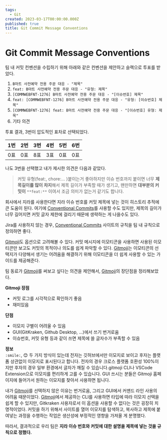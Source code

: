 ```yaml
---
tags:
  - Git
created: 2023-03-17T00:00:00.000Z
published: true
title: Git Commit Message Conventions
---
```



# Git Commit Message Conventions

<ArticleInfo />

팀 내 커밋 컨벤션을 수립하기 위해 아래와 같은 컨벤션을 제안하고 슬랙으로 투표를 받았다.

1.  `B마트 사전예약 전용 주문 대응 - "제목"`
2. `feat: B마트 사전예약 전용 주문 대응 - "유형: 제목"`
3. `[COMMWEBFNT-1276] B마트 사전예약 전용 주문 대응 - "[이슈번호] 제목"`
4. `feat: [COMMWEBFNT-1276] B마트 사전예약 전용 주문 대응 - "유형: [이슈번호] 제목"`
5. `[COMMWEBFNT-1276] feat: B마트 사전예약 전용 주문 대응 - "[이슈번호] 유형: 제목"`
6. 기타 의견

투표 결과, 3번이 압도적인 표차로 선택되었다.

| 1번 | 2번 | 3번 | 4번 | 5번   | 6번    |
| --- | --- | --- | --- | --- | --- |
| 0표    | 0표    | 8표    | 3표    | 0표    | 0표    |

나도 3번을 선택했고 내가 제시한 의견은 다음과 같았다.
> 커밋 유형(feat:, chore:... )붙이는거 좋아하지만 이슈 번호까지 붙이면 너무 **제목길이를 많이 차지**해서 제목 길이가 부족할 때가 생기고, 왠만하면 **대부분의 커밋이** `**feat:**` 이여서 조금 의미가 없는거 같기도 합니다.

회사에서 지라를 사용한다면 지라 이슈 번호를 커밋 제목에 넣는 것이 히스토리 추적에 큰 도움이 된다. 여기에 [Conventional Commits](https://www.conventionalcommits.org/)를 사용할 수도 있지만, 제목의 길이가 너무 길어지면 커밋 글자 제한에 걸리기 때문에 생략하는 게 나을수도 있다.

Jira를 사용하지 않는 경우, [Conventional Commits](https://www.conventionalcommits.org/) 사이트의 규칙을 팀 내 규칙으로 정의하면 좋다.

[Gitmoji](https://github.com/carloscuesta/gitmoji)도 옵션으로 고려해볼 수 있다. 커밋 메시지에 이모티콘을 사용하면 사용된 이모티콘만 보고도 커밋의 목적이나 의도를 쉽게 파악할 수 있다. [Gitmoji](https://github.com/carloscuesta/gitmoji)는 이모티콘의 선택지가 다양해서 생기는 어려움을 해결하기 위해 이모티콘을 더 쉽게 사용할 수 있는 가이드를 제공해준다.

팀 동료가 [Gitmoji](https://github.com/carloscuesta/gitmoji)를 써보고 싶다는 의견을 제안해서, [Gitmoji](https://github.com/carloscuesta/gitmoji)의 장단점을 정리해보았다.

**Gitmoji 장점**  
-   커밋 로그를 시각적으로 확인하기 좋음
-   재미있음

**단점**  
-   이모지 구별이 어려울 수 있음
-   GUI(GitKraken, Github Desktop, ...)에서 쓰기 번거로움
-   이슈번호, 커밋 유형 등과 같이 쓰면 제목에 쓸 글자수가 부족할 수 있음

**정보**  
`:smile:`, 😊 두 가지 방식이 있는데 전자는 깃허브에서만 이모지로 보이고 후자는 플랫폼 상관없이 이모지로 표시된다고 합니다. 전자의 경우 크로스 플랫폼 호환성 100%이지만 후자의 경우 일부 환경에서 글자가 깨질 수 있습니다.gitmoji CLI나 VSCode Extension으로 이모지를 편리하게 고를 수 있습니다. GUI 쓰시는 분들은 Gitmoji 홈페이지에 들어가서 원하는 이모지를 찾아서 사용하면 됩니다.

내가 [Gitmoji](https://github.com/carloscuesta/gitmoji)를 선택하지 않은 이유는 번거로움, 그리고 GUI에서 커맨드 라인 사용의 어려움 때문이었다. [Gitmoji](https://github.com/carloscuesta/gitmoji)에서 제공하는 CLI를 사용하면 타입에 따라 이모지 선택을 쉽게 할 수 있지만, Gitkraken 사용자로서 이 옵션을 사용할 수 없다는 것은 굉장히 치명적이었다. 커밋을 하기 위해서 사이트를 열어 이모지를 탐색하고, 복사하고 제목에 붙여넣는 과정을 수행하는 작업은 생산성에 부정적인 영향을 가져올 게 분명했다.

따라서, 결과적으로 우리 팀은 **지라 이슈 번호와 커밋에 대한 설명을 제목에 넣는 것을 규칙으로 정했다.**